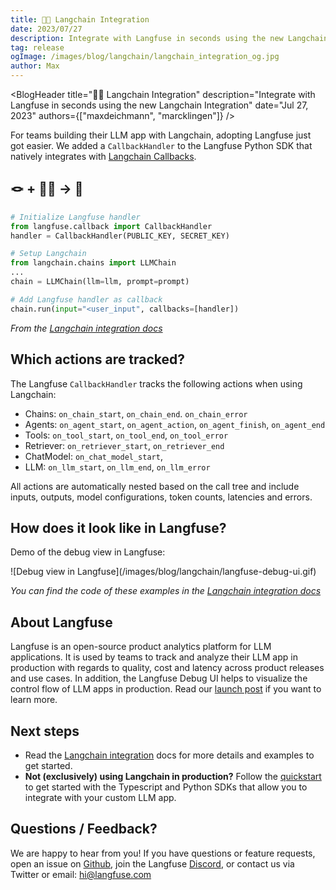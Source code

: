 ```yaml
---
title: 🦜🔗 Langchain Integration
date: 2023/07/27
description: Integrate with Langfuse in seconds using the new Langchain Integration.
tag: release
ogImage: /images/blog/langchain/langchain_integration_og.jpg
author: Max
---
```



<BlogHeader
  title="🦜🔗 Langchain Integration"
  description="Integrate with Langfuse in seconds using the new Langchain Integration"
  date="Jul 27, 2023"
  authors={["maxdeichmann", "marcklingen"]}
/>

For teams building their LLM app with Langchain, adopting Langfuse just got easier. We added a `CallbackHandler` to the Langfuse Python SDK that natively integrates with [Langchain Callbacks](https://python.langchain.com/docs/modules/callbacks/).

## 🪢 + 🦜🔗 → 🤌

```python /callbacks=[handler]/
# Initialize Langfuse handler
from langfuse.callback import CallbackHandler
handler = CallbackHandler(PUBLIC_KEY, SECRET_KEY)

# Setup Langchain
from langchain.chains import LLMChain
...
chain = LLMChain(llm=llm, prompt=prompt)

# Add Langfuse handler as callback
chain.run(input="<user_input", callbacks=[handler])
```

_From the [Langchain integration docs](/docs/integrations/langchain)_

## Which actions are tracked?

The Langfuse `CallbackHandler` tracks the following actions when using Langchain:

- Chains: `on_chain_start`, `on_chain_end`. `on_chain_error`
- Agents: `on_agent_start`, `on_agent_action`, `on_agent_finish`, `on_agent_end`
- Tools: `on_tool_start`, `on_tool_end`, `on_tool_error`
- Retriever: `on_retriever_start`, `on_retriever_end`
- ChatModel: `on_chat_model_start`,
- LLM: `on_llm_start`, `on_llm_end`, `on_llm_error`

All actions are automatically nested based on the call tree and include inputs, outputs, model configurations, token counts, latencies and errors.

## How does it look like in Langfuse?

Demo of the debug view in Langfuse:

<Frame>
  ![Debug view in Langfuse](/images/blog/langchain/langfuse-debug-ui.gif)
</Frame>

_You can find the code of these examples in the [Langchain integration docs](/docs/integrations/langchain)_

## About Langfuse

Langfuse is an open-source product analytics platform for LLM applications. It is used by teams to track and analyze their LLM app in production with regards to quality, cost and latency across product releases and use cases. In addition, the Langfuse Debug UI helps to visualize the control flow of LLM apps in production. Read our [launch post](/blog/product-analytics-for-LLM-apps) if you want to learn more.

## Next steps

- Read the [Langchain integration](/docs/integrations/langchain) docs for more details and examples to get started.
- **Not (exclusively) using Langchain in production?** Follow the [quickstart](/docs/get-started) to get started with the Typescript and Python SDKs that allow you to integrate with your custom LLM app.

## Questions / Feedback?

We are happy to hear from you! If you have questions or feature requests, open an issue on [Github](https://github.com/langfuse/langfuse), join the Langfuse [Discord](https://discord.gg/2Y5YzK8Q), or contact us via Twitter or email: hi@langfuse.com


<Tweet id="1684350596533346304" />
